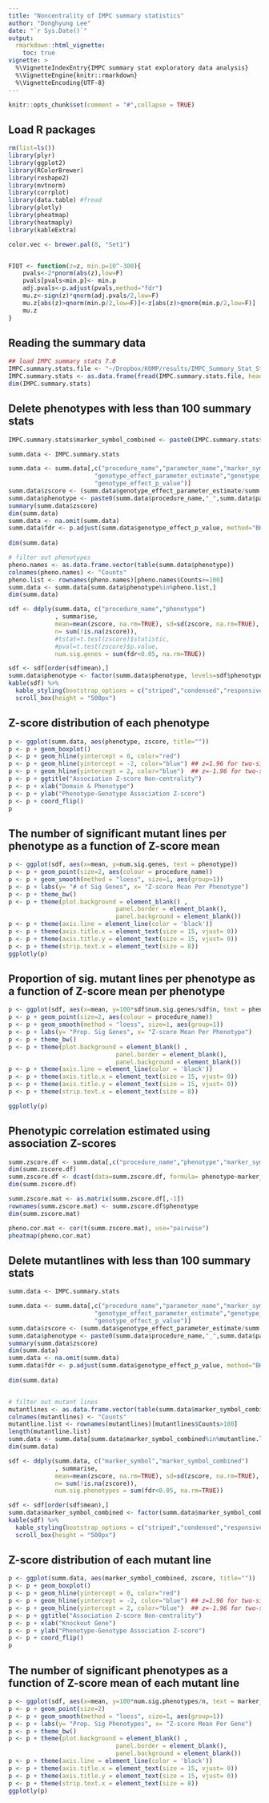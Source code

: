 ```yaml
---
title: "Noncentrality of IMPC summary statistics"
author: "Donghyung Lee"
date: "`r Sys.Date()`"
output: 
  rmarkdown::html_vignette:
    toc: true
vignette: >
  %\VignetteIndexEntry{IMPC summary stat exploratory data analysis}
  %\VignetteEngine{knitr::rmarkdown}
  %\VignetteEncoding{UTF-8}
---
```


```r
knitr::opts_chunk$set(comment = "#",collapse = TRUE)
```

## Load R packages
```r
rm(list=ls())
library(plyr)
library(ggplot2)
library(RColorBrewer)
library(reshape2)
library(mvtnorm)
library(corrplot)
library(data.table) #fread
library(plotly)
library(pheatmap)
library(heatmaply)
library(kableExtra)

color.vec <- brewer.pal(8, "Set1")


FIQT <- function(z=z, min.p=10^-300){
    pvals<-2*pnorm(abs(z),low=F)
    pvals[pvals<min.p]<- min.p
    adj.pvals<-p.adjust(pvals,method="fdr")
    mu.z<-sign(z)*qnorm(adj.pvals/2,low=F)
    mu.z[abs(z)>qnorm(min.p/2,low=F)]<-z[abs(z)>qnorm(min.p/2,low=F)]
    mu.z
}

```

## Reading the summary data
```r
## load IMPC summary stats 7.0
IMPC.summary.stats.file <- "~/Dropbox/KOMP/results/IMPC_Summary_Stat_Study/R_input/version_7.0/IMPC_ALL_statistical_results.csv"
IMPC.summary.stats <- as.data.frame(fread(IMPC.summary.stats.file, header=TRUE, sep=","))
dim(IMPC.summary.stats)
```

## Delete phenotypes with less than 100 summary stats
```r

IMPC.summary.stats$marker_symbol_combined <- paste0(IMPC.summary.stats$marker_symbol,"_",IMPC.summary.stats$zygosity)

summ.data <- IMPC.summary.stats

summ.data <- summ.data[,c("procedure_name","parameter_name","marker_symbol","marker_symbol_combined",
                        "genotype_effect_parameter_estimate","genotype_effect_stderr_estimate",
                        "genotype_effect_p_value")]
summ.data$zscore <- (summ.data$genotype_effect_parameter_estimate/summ.data$genotype_effect_stderr_estimate) # Z-score
summ.data$phenotype <- paste0(summ.data$procedure_name,"_",summ.data$parameter_name)
summary(summ.data$zscore)
dim(summ.data)
summ.data <- na.omit(summ.data)
summ.data$fdr <- p.adjust(summ.data$genotype_effect_p_value, method="BH",
                                                                       n= length(na.omit(summ.data$genotype_effect_p_value)))
dim(summ.data)

# filter out phenotypes
pheno.names <- as.data.frame.vector(table(summ.data$phenotype))
colnames(pheno.names) <- "Counts"
pheno.list <- rownames(pheno.names)[pheno.names$Counts>=100]
summ.data <- summ.data[summ.data$phenotype%in%pheno.list,]
dim(summ.data)

sdf <- ddply(summ.data, c("procedure_name","phenotype")
             , summarise,
             mean=mean(zscore, na.rm=TRUE), sd=sd(zscore, na.rm=TRUE), 
             n= sum(!is.na(zscore)), 
             #tstat=t.test(zscore)$statistic, 
             #pval=t.test(zscore)$p.value, 
             num.sig.genes = sum(fdr<0.05, na.rm=TRUE))

sdf <- sdf[order(sdf$mean),]
summ.data$phenotype <- factor(summ.data$phenotype, levels=sdf$phenotype)
kable(sdf) %>%
  kable_styling(bootstrap_options = c("striped","condensed","responsive"), full_width = F, font_size = 12) %>%
  scroll_box(height = "500px")
```

## Z-score distribution of each phenotype
```r
p <- ggplot(summ.data, aes(phenotype, zscore, title=""))
p <- p + geom_boxplot()
p <- p + geom_hline(yintercept = 0, color="red")
p <- p + geom_hline(yintercept = -2, color="blue") ## z=1.96 for two-sided test at alpha=0.05
p <- p + geom_hline(yintercept = 2, color="blue")  ## z=-1.96 for two-sided test
p <- p + ggtitle("Association Z-score Non-centrality")
p <- p + xlab("Domain & Phenotype")
p <- p + ylab("Phenotype-Genotype Association Z-score")
p <- p + coord_flip()
p
```

## The number of significant mutant lines per phenotype as a function of Z-score mean
```r

p <- ggplot(sdf, aes(x=mean, y=num.sig.genes, text = phenotype)) 
p <- p + geom_point(size=2, aes(colour = procedure_name))
p <- p + geom_smooth(method = "loess", size=1, aes(group=1))
p <- p + labs(y= "# of Sig Genes", x= "Z-score Mean Per Phenotype")
p <- p + theme_bw()
p <- p + theme(plot.background = element_blank() ,
                              panel.border = element_blank(),
                              panel.background = element_blank())
p <- p + theme(axis.line = element_line(color = 'black'))
p <- p + theme(axis.title.x = element_text(size = 15, vjust= 0))
p <- p + theme(axis.title.y = element_text(size = 15, vjust= 0))
p <- p + theme(strip.text.x = element_text(size = 8))
ggplotly(p)

```

## Proportion of sig. mutant lines per phenotype as a function of Z-score mean per phenotype
```r

p <- ggplot(sdf, aes(x=mean, y=100*sdf$num.sig.genes/sdf$n, text = phenotype)) 
p <- p + geom_point(size=2, aes(colour = procedure_name))
p <- p + geom_smooth(method = "loess", size=1, aes(group=1))
p <- p + labs(y= "Prop. Sig Genes", x= "Z-score Mean Per Phenotype")
p <- p + theme_bw()
p <- p + theme(plot.background = element_blank() ,
                              panel.border = element_blank(),
                              panel.background = element_blank())
p <- p + theme(axis.line = element_line(color = 'black'))
p <- p + theme(axis.title.x = element_text(size = 15, vjust= 0))
p <- p + theme(axis.title.y = element_text(size = 15, vjust= 0))
p <- p + theme(strip.text.x = element_text(size = 8))

ggplotly(p)

```

## Phenotypic correlation estimated using association Z-scores
```r

summ.zscore.df <- summ.data[,c("procedure_name","phenotype","marker_symbol_combined","zscore")]
dim(summ.zscore.df)
summ.zscore.df <- dcast(data=summ.zscore.df, formula= phenotype~marker_symbol_combined, fun.aggregate = sum, value.var = "zscore")
dim(summ.zscore.df)

summ.zscore.mat <- as.matrix(summ.zscore.df[,-1])
rownames(summ.zscore.mat) <- summ.zscore.df$phenotype
dim(summ.zscore.mat)

pheno.cor.mat <- cor(t(summ.zscore.mat), use="pairwise")
pheatmap(pheno.cor.mat)
```


## Delete mutantlines with less than 100 summary stats
```r

summ.data <- IMPC.summary.stats

summ.data <- summ.data[,c("procedure_name","parameter_name","marker_symbol","marker_symbol_combined",
                        "genotype_effect_parameter_estimate","genotype_effect_stderr_estimate",
                        "genotype_effect_p_value")]
summ.data$zscore <- (summ.data$genotype_effect_parameter_estimate/summ.data$genotype_effect_stderr_estimate) # Z-score
summ.data$phenotype <- paste0(summ.data$procedure_name,"_",summ.data$parameter_name)
summary(summ.data$zscore)
dim(summ.data)
summ.data <- na.omit(summ.data)
summ.data$fdr <- p.adjust(summ.data$genotype_effect_p_value, method="BH",
                                                                       n= length(na.omit(summ.data$genotype_effect_p_value)))
dim(summ.data)


# filter out mutant lines
mutantlines <- as.data.frame.vector(table(summ.data$marker_symbol_combined))
colnames(mutantlines) <- "Counts"
mutantline.list <- rownames(mutantlines)[mutantlines$Counts>100]
length(mutantline.list)
summ.data <- summ.data[summ.data$marker_symbol_combined%in%mutantline.list,]
dim(summ.data)

sdf <- ddply(summ.data, c("marker_symbol","marker_symbol_combined")
             , summarise,
             mean=mean(zscore, na.rm=TRUE), sd=sd(zscore, na.rm=TRUE), 
             n= sum(!is.na(zscore)), 
             num.sig.phenotypes = sum(fdr<0.05, na.rm=TRUE))

sdf <- sdf[order(sdf$mean),]
summ.data$marker_symbol_combined <- factor(summ.data$marker_symbol_combined, levels=sdf$marker_symbol_combined)
kable(sdf) %>%
  kable_styling(bootstrap_options = c("striped","condensed","responsive"), full_width = F, font_size = 12) %>%
  scroll_box(height = "500px")
```

## Z-score distribution of each mutant line
```r
p <- ggplot(summ.data, aes(marker_symbol_combined, zscore, title=""))
p <- p + geom_boxplot()
p <- p + geom_hline(yintercept = 0, color="red")
p <- p + geom_hline(yintercept = -2, color="blue") ## z=1.96 for two-sided test at alpha=0.05
p <- p + geom_hline(yintercept = 2, color="blue")  ## z=-1.96 for two-sided test
p <- p + ggtitle("Association Z-score Non-centrality")
p <- p + xlab("Knockout Gene")
p <- p + ylab("Phenotype-Genotype Association Z-score")
p <- p + coord_flip()
p
```

## The number of significant phenotypes as a function of Z-score mean of each mutant line
```r

p <- ggplot(sdf, aes(x=mean, y=100*num.sig.phenotypes/n, text = marker_symbol_combined)) 
p <- p + geom_point(size=2)
p <- p + geom_smooth(method = "loess", size=1, aes(group=1))
p <- p + labs(y= "Prop. Sig Phenotypes", x= "Z-score Mean Per Gene")
p <- p + theme_bw()
p <- p + theme(plot.background = element_blank() ,
                              panel.border = element_blank(),
                              panel.background = element_blank())
p <- p + theme(axis.line = element_line(color = 'black'))
p <- p + theme(axis.title.x = element_text(size = 15, vjust= 0))
p <- p + theme(axis.title.y = element_text(size = 15, vjust= 0))
p <- p + theme(strip.text.x = element_text(size = 8))
ggplotly(p)

```

